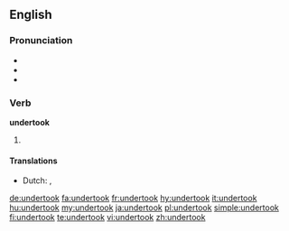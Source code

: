 ==English==

===Pronunciation===
* {{IPA|/ʌndəɹˈtʊk/|lang=en}}
* {{audio|En-us-undertook.ogg|Audio (US)|lang=en}}
* {{rhymes|ʊk|lang=en}}

===Verb===
'''undertook'''

# {{en-simple past of|undertake}}

====Translations====
{{trans-top|past tense of undertake}}
* Dutch: {{t+|nl|ondernam}}, {{t+|nl|ondernamen}}
{{trans-mid}}
{{trans-bottom}}

[[de:undertook]]
[[fa:undertook]]
[[fr:undertook]]
[[hy:undertook]]
[[it:undertook]]
[[hu:undertook]]
[[my:undertook]]
[[ja:undertook]]
[[pl:undertook]]
[[simple:undertook]]
[[fi:undertook]]
[[te:undertook]]
[[vi:undertook]]
[[zh:undertook]]